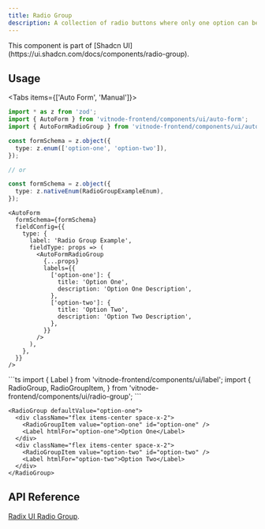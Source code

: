 ```yaml
---
title: Radio Group
description: A collection of radio buttons where only one option can be selected at a time, ensuring mutual exclusivity.
---
```


<Callout title="Shadcn UI">
  This component is part of [Shadcn
  UI](https://ui.shadcn.com/docs/components/radio-group).
</Callout>

## Usage


<Tabs items={['Auto Form', 'Manual']}>
  <Tab value="Auto Form">
```ts
import * as z from 'zod';
import { AutoForm } from 'vitnode-frontend/components/ui/auto-form';
import { AutoFormRadioGroup } from 'vitnode-frontend/components/ui/auto-form/fields/radio-group';
````

```ts
const formSchema = z.object({
  type: z.enum(['option-one', 'option-two']),
});

// or

const formSchema = z.object({
  type: z.nativeEnum(RadioGroupExampleEnum),
});
```

```tsx
<AutoForm
  formSchema={formSchema}
  fieldConfig={{
    type: {
      label: 'Radio Group Example',
      fieldType: props => (
        <AutoFormRadioGroup
          {...props}
          labels={{
            ['option-one']: {
              title: 'Option One',
              description: 'Option One Description',
            },
            ['option-two']: {
              title: 'Option Two',
              description: 'Option Two Description',
            },
          }}
        />
      ),
    },
  }}
/>
```

  </Tab>

  <Tab value="Manual">
```ts
import { Label } from 'vitnode-frontend/components/ui/label';
import {
  RadioGroup,
  RadioGroupItem,
} from 'vitnode-frontend/components/ui/radio-group';
```

```tsx
<RadioGroup defaultValue="option-one">
  <div className="flex items-center space-x-2">
    <RadioGroupItem value="option-one" id="option-one" />
    <Label htmlFor="option-one">Option One</Label>
  </div>
  <div className="flex items-center space-x-2">
    <RadioGroupItem value="option-two" id="option-two" />
    <Label htmlFor="option-two">Option Two</Label>
  </div>
</RadioGroup>
```

  </Tab>
</Tabs>

## API Reference

[Radix UI Radio Group](https://www.radix-ui.com/primitives/docs/components/radio-group#api-reference).
